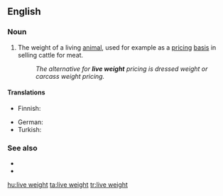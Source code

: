 ==English==

===Noun===
{{en-noun|head=[[live]] [[weight]]|-}}

# The weight of a living [[animal]], used for example as a [[pricing]] [[basis]] in selling cattle for meat.
#: ''The alternative for '''live weight''' pricing is dressed weight or carcass weight pricing.''

====Translations====
{{trans-top|weight of a living animal}}
* Finnish: {{t+|fi|elopaino}}
{{trans-mid}}
* German: {{t+|de|Lebendgewicht|n}}
* Turkish: {{t+|tr|canlı ağırlık}}
{{trans-bottom}}

===See also===
* {{l|en|carcass weight}}
* {{l|en|dressed weight}}

[[hu:live weight]]
[[ta:live weight]]
[[tr:live weight]]